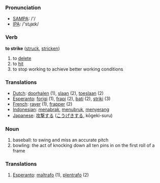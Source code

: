 === Pronunciation ===
*[[w:SAMPA|SAMPA]]: /'/
*[[w:IPA|IPA]]: /'stɻaɪk/

=== Verb ===

'''to strike''' ([[struck]], [[stricken]])

# to [[delete]]
# to [[hit]]
# to stop working to achieve better working conditions

=== Translations ===
*[[Dutch]]: [[doorhalen]] (1), [[slaan]] (2), [[toeslaan]] (2)
*[[Esperanto]]: [[forigi]] (1), [[frapi]] (2), [[bati]] (2), [[striki]] (3)
*[[French]]: [[rayer]] (1), [[frapper]] (2)
*[[Indonesian]]: [[tabrak|menabrak]], [[tubruk|menubruk]], [[serang|menyerang]]
*[[Japanese]]: [[攻撃]]する ([[こうげき]]する, kōgeki-suru)

=== Noun ===

# baseball: to swing and miss an accurate pitch
# bowling: the act of knocking down all ten pins in on the first roll of a frame

=== Translations ===
#[[Esperanto]]: [[maltrafo]] (1), [[plentrafo]] (2)